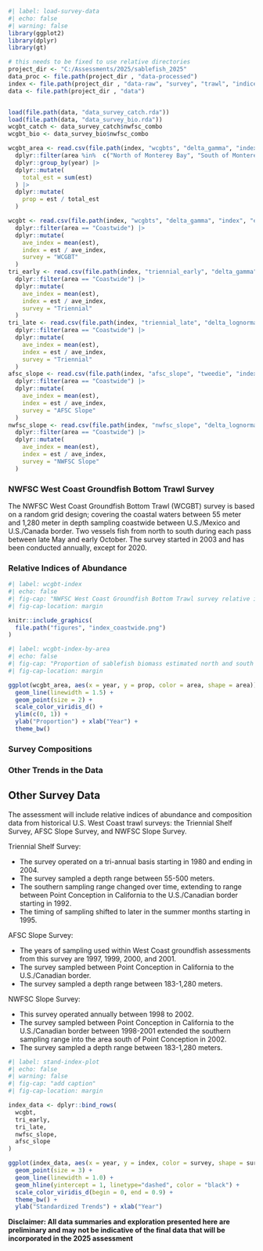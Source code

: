 
```r
#| label: load-survey-data
#| echo: false
#| warning: false
library(ggplot2)
library(dplyr)
library(gt)

# this needs to be fixed to use relative directories
project_dir <- "C:/Assessments/2025/sablefish_2025"
data_proc <- file.path(project_dir , "data-processed")
index <- file.path(project_dir , "data-raw", "survey", "trawl", "indices")
data <- file.path(project_dir , "data")


load(file.path(data, "data_survey_catch.rda"))
load(file.path(data, "data_survey_bio.rda"))
wcgbt_catch <- data_survey_catch$nwfsc_combo 
wcgbt_bio <- data_survey_bio$nwfsc_combo

wcgbt_area <- read.csv(file.path(index, "wcgbts", "delta_gamma", "index", "est_by_area.csv")) |>
  dplyr::filter(area %in%  c("North of Monterey Bay", "South of Monterey Bay")) |>
  dplyr::group_by(year) |>
  dplyr::mutate(
    total_est = sum(est)
  ) |>
  dplyr::mutate(
    prop = est / total_est
  )

wcgbt <- read.csv(file.path(index, "wcgbts", "delta_gamma", "index", "est_by_area.csv")) |>
  dplyr::filter(area == "Coastwide") |>
  dplyr::mutate(
    ave_index = mean(est),
    index = est / ave_index,
    survey = "WCGBT"
  )
tri_early <- read.csv(file.path(index, "triennial_early", "delta_gamma", "index", "est_by_area.csv")) |>
  dplyr::filter(area == "Coastwide") |>
  dplyr::mutate(
    ave_index = mean(est),
    index = est / ave_index,
    survey = "Triennial"
  )
tri_late <- read.csv(file.path(index, "triennial_late", "delta_lognormal", "index", "est_by_area.csv")) |>
  dplyr::filter(area == "Coastwide") |>
  dplyr::mutate(
    ave_index = mean(est),
    index = est / ave_index,
    survey = "Triennial"
  )
afsc_slope <- read.csv(file.path(index, "afsc_slope", "tweedie", "index", "est_by_area.csv")) |>
  dplyr::filter(area == "Coastwide") |>
  dplyr::mutate(
    ave_index = mean(est),
    index = est / ave_index,
    survey = "AFSC Slope"
  )
nwfsc_slope <- read.csv(file.path(index, "nwfsc_slope", "delta_lognormal", "index", "est_by_area.csv")) |>
  dplyr::filter(area == "Coastwide") |>
  dplyr::mutate(
    ave_index = mean(est),
    index = est / ave_index,
    survey = "NWFSC Slope"
  )

```

### NWFSC West Coast Groundfish Bottom Trawl Survey

The NWFSC West Coast Groundfish Bottom Trawl (WCGBT) survey is based on a random grid design; covering the coastal waters between 55 meter and 1,280 meter in depth sampling coastwide between U.S./Mexico and U.S./Canada border. Two vessels fish from north to south during each pass between late May and early October. The survey started in 2003 and has been conducted annually, except for 2020. 

### Relative Indices of Abundance

```r
#| label: wcgbt-index
#| echo: false
#| fig-cap: "NWFSC West Coast Groundfish Bottom Trawl survey relative index of abundance (mt) for sablefish."
#| fig-cap-location: margin

knitr::include_graphics(
  file.path("figures", "index_coastwide.png")
)

```


```r
#| label: wcgbt-index-by-area
#| echo: false
#| fig-cap: "Proportion of sablefish biomass estimated north and south of 36 N. latitude based on the NWFSC WCGBT survey data."
#| fig-cap-location: margin

ggplot(wcgbt_area, aes(x = year, y = prop, color = area, shape = area)) +
  geom_line(linewidth = 1.5) +
  geom_point(size = 2) + 
  scale_color_viridis_d() +
  ylim(c(0, 1)) + 
  ylab("Proportion") + xlab("Year") +
  theme_bw()

```


### Survey Compositions


### Other Trends in the Data

## Other Survey Data

The assessment will include relative indices of abundance and composition data from historical U.S. West Coast trawl surveys: the Triennial Shelf Survey, AFSC Slope Survey, and NWFSC Slope Survey.  

Triennial Shelf Survey:

- The survey operated on a tri-annual basis starting in 1980 and ending in 2004.
- The survey sampled a depth range between 55-500 meters.
- The southern sampling range changed over time, extending to range between Point Conception in California to the U.S./Canadian border starting in 1992.
- The timing of sampling shifted to later in the summer months starting in 1995.

AFSC Slope Survey:

- The years of sampling used within West Coast groundfish assessments from this survey are 1997, 1999, 2000, and 2001.
- The survey sampled between Point Conception in California to the U.S./Canadian border.
- The survey sampled a depth range between 183-1,280 meters.

NWFSC Slope Survey:

- This survey operated annually between 1998 to 2002.
- The survey sampled between Point Conception in California to the U.S./Canadian border between 1998-2001 extended the southern sampling range into the area south of Point Conception in 2002.
- The survey sampled a depth range between 183-1,280 meters.


```r
#| label: stand-index-plot
#| echo: false
#| warning: false
#| fig-cap: "add caption"
#| fig-cap-location: margin

index_data <- dplyr::bind_rows(
  wcgbt, 
  tri_early,
  tri_late,
  nwfsc_slope,
  afsc_slope
) 

ggplot(index_data, aes(x = year, y = index, color = survey, shape = survey)) +
  geom_point(size = 3) + 
  geom_line(linewidth = 1.0) +
  geom_hline(yintercept = 1, linetype="dashed", color = "black") +
  scale_color_viridis_d(begin = 0, end = 0.9) +
  theme_bw() + 
  ylab("Standardized Trends") + xlab("Year")

```


**Disclaimer: All data summaries and exploration presented here are preliminary and may not be indicative of the final data that will be incorporated in the 2025 assessment**



